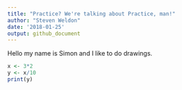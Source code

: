 ```yaml
---
title: "Practice? We're talking about Practice, man!"
author: "Steven Weldon"
date: '2018-01-25'
output: github_document
---
```


Hello my name is Simon and I like to do drawings.

```r
x <- 3*2
y <- x/10
print(y)
```

